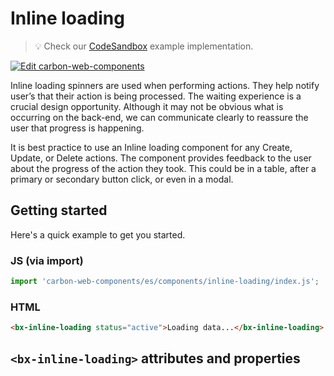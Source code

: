 
# Inline loading

> 💡 Check our
> [CodeSandbox](https://codesandbox.io/s/github/carbon-design-system/carbon-web-components/tree/main/examples/codesandbox/basic/components/inline-loading)
> example implementation.

[![Edit carbon-web-components](https://codesandbox.io/static/img/play-codesandbox.svg)](https://codesandbox.io/s/github/carbon-design-system/carbon-web-components/tree/main/examples/codesandbox/basic/components/inline-loading)

Inline loading spinners are used when performing actions.
They help notify user’s that their action is being processed.
The waiting experience is a crucial design opportunity.
Although it may not be obvious what is occurring on the back-end, we can communicate clearly to reassure the user that progress is happening.

It is best practice to use an Inline loading component for any Create, Update, or Delete actions.
The component provides feedback to the user about the progress of the action they took.
This could be in a table, after a primary or secondary button click, or even in a modal.

## Getting started

Here's a quick example to get you started.

### JS (via import)

```javascript
import 'carbon-web-components/es/components/inline-loading/index.js';
```

### HTML

```html
<bx-inline-loading status="active">Loading data...</bx-inline-loading>
```

## `<bx-inline-loading>` attributes and properties

<Props of="bx-inline-loading" />
